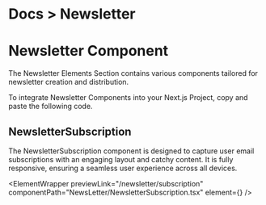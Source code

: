 
<h1 className="text-gray-200 text-[14px] mt-3 ">
  <span className="text-gray-500 ">Docs ></span> Newsletter
</h1>

# Newsletter Component

The Newsletter Elements Section contains various components tailored for newsletter creation and distribution.

To integrate Newsletter Components into your Next.js Project, copy and paste the following code.

## NewsletterSubscription

The NewsletterSubscription component is designed to capture user email subscriptions with an engaging layout and catchy content. It is fully responsive, ensuring a seamless user experience across all devices. 

<ElementWrapper
  previewLink="/newsletter/subscription"
  componentPath="NewsLetter/NewsletterSubscription.tsx"
  element={<NewsletterSubscription />}
/>
